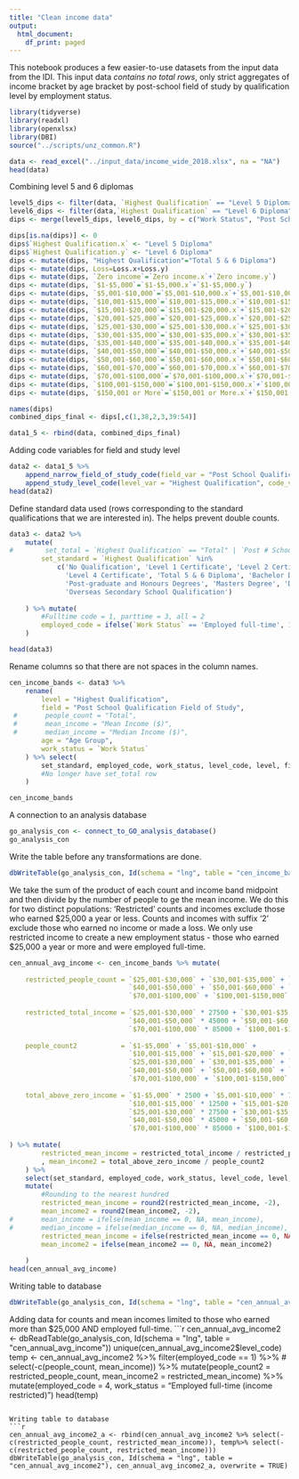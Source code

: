 ```yaml
---
title: "Clean income data"
output:
  html_document:
    df_print: paged
---
```


This notebook produces a few easier-to-use datasets from the input data from the IDI.
This input data *contains no total rows*, only strict aggregates of income bracket by age bracket by post-school field of study by qualification level by employment status. 

```r
library(tidyverse)
library(readxl)
library(openxlsx)
library(DBI)
source("../scripts/unz_common.R")
```

```r
data <- read_excel("../input_data/income_wide_2018.xlsx", na = "NA")
head(data)
```

Combining level 5 and 6 diplomas

```r
level5_dips <- filter(data, `Highest Qualification` == "Level 5 Diploma")
level6_dips <- filter(data,`Highest Qualification` == "Level 6 Diploma")
dips <- merge(level5_dips, level6_dips, by = c("Work Status", "Post School Qualification Field of Study", "Age Group"), all = TRUE)

dips[is.na(dips)] <- 0
dips$`Highest Qualification.x` <- "Level 5 Diploma"
dips$`Highest Qualification.y` <- "Level 6 Diploma"
dips <- mutate(dips, "Highest Qualification"="Total 5 & 6 Diploma")
dips <- mutate(dips, Loss=Loss.x+Loss.y)
dips <- mutate(dips, `Zero income`=`Zero income.x`+`Zero income.y`)
dips <- mutate(dips, `$1-$5,000`=`$1-$5,000.x`+`$1-$5,000.y`)
dips <- mutate(dips, `$5,001-$10,000`=`$5,001-$10,000.x`+`$5,001-$10,000.y`)
dips <- mutate(dips, `$10,001-$15,000`=`$10,001-$15,000.x`+`$10,001-$15,000.y`)
dips <- mutate(dips, `$15,001-$20,000`=`$15,001-$20,000.x`+`$15,001-$20,000.y`)
dips <- mutate(dips, `$20,001-$25,000`=`$20,001-$25,000.x`+`$20,001-$25,000.y`)
dips <- mutate(dips, `$25,001-$30,000`=`$25,001-$30,000.x`+`$25,001-$30,000.y`)
dips <- mutate(dips, `$30,001-$35,000`=`$30,001-$35,000.x`+`$30,001-$35,000.y`)
dips <- mutate(dips, `$35,001-$40,000`=`$35,001-$40,000.x`+`$35,001-$40,000.y`)
dips <- mutate(dips, `$40,001-$50,000`=`$40,001-$50,000.x`+`$40,001-$50,000.y`)
dips <- mutate(dips, `$50,001-$60,000`=`$50,001-$60,000.x`+`$50,001-$60,000.y`)
dips <- mutate(dips, `$60,001-$70,000`=`$60,001-$70,000.x`+`$60,001-$70,000.y`)
dips <- mutate(dips, `$70,001-$100,000`=`$70,001-$100,000.x`+`$70,001-$100,000.y`)
dips <- mutate(dips, `$100,001-$150,000`=`$100,001-$150,000.x`+`$100,001-$150,000.y`)
dips <- mutate(dips, `$150,001 or More`=`$150,001 or More.x`+`$150,001 or More.y`)

names(dips)
combined_dips_final <- dips[,c(1,38,2,3,39:54)]

data1_5 <- rbind(data, combined_dips_final)
```

Adding code variables for field and study level
```r
data2 <- data1_5 %>% 
    append_narrow_field_of_study_code(field_var = "Post School Qualification Field of Study", code_var = "field_code") %>%
    append_study_level_code(level_var = "Highest Qualification", code_var = "level_code")
head(data2)
```



Define standard data used (rows corresponding to the standard qualifications that we are interested in). The helps prevent double counts.
```r
data3 <- data2 %>%
    mutate(
#        set_total = `Highest Qualification` == "Total" | `Post # School Qualification Field of Study` == "Total",
        set_standard = `Highest Qualification` %in% 
            c('No Qualification', 'Level 1 Certificate', 'Level 2 Certificate', 'Level 3 Certificate', 
              'Level 4 Certificate', 'Total 5 & 6 Diploma', 'Bachelor Degree and Level 7 Qualification', 
              'Post-graduate and Honours Degrees', 'Masters Degree', 'Doctorate Degree', 
              'Overseas Secondary School Qualification') 
        
    ) %>% mutate(
        #Fulltime code = 1, parttime = 3, all = 2
        employed_code = ifelse(`Work Status` == 'Employed full-time', 1, ifelse(`Work Status` == 'Total employed', 2, 3))
    )

head(data3)
```

Rename columns so that there are not spaces in the column names.
```r
cen_income_bands <- data3 %>%
    rename(
        level = "Highest Qualification", 
        field = "Post School Qualification Field of Study", 
 #       people_count = "Total", 
 #       mean_income = "Mean Income ($)",
 #       median_income = "Median Income ($)",
        age = "Age Group",
        work_status = `Work Status`
    ) %>% select(
        set_standard, employed_code, work_status, level_code, level, field_code, field, age, everything() 
        #No longer have set_total row
    )

cen_income_bands
```


A connection to an analysis database
```r
go_analysis_con <- connect_to_GO_analysis_database()
go_analysis_con
```

Write the table before any transformations are done.
```r
dbWriteTable(go_analysis_con, Id(schema = "lng", table = "cen_income_bands"), cen_income_bands, overwrite = TRUE)
```

We take the sum of the product of each count and income band midpoint and then divide by the number of people to ge the mean income. 
We do this for two distinct populations:
'Restricted' counts and incomes exclude those who earned \$25,000 a year or less. Counts and incomes with suffix '2' exclude those who earned no income or made a loss. We only use restricted income to create a new employment status - those who earned \$25,000 a year or more and were employed full-time.

```r
cen_annual_avg_income <- cen_income_bands %>% mutate(
    
    restricted_people_count = `$25,001-$30,000` + `$30,001-$35,000` + `$35,001-$40,000` + 
                              `$40,001-$50,000` + `$50,001-$60,000` + `$60,001-$70,000` +
                              `$70,001-$100,000` + `$100,001-$150,000` + `$150,001 or More`,
    
    restricted_total_income = `$25,001-$30,000` * 27500 + `$30,001-$35,000` * 32500 + `$35,001-$40,000` * 37500 + 
                              `$40,001-$50,000` * 45000 + `$50,001-$60,000` * 55000 + `$60,001-$70,000` * 65000 +
                              `$70,001-$100,000` * 85000 + `$100,001-$150,000` * 125000 + `$150,001 or More` * 200000,
    
    people_count2           = `$1-$5,000` + `$5,001-$10,000` +
                              `$10,001-$15,000` + `$15,001-$20,000` + `$20,001-$25,000` +
                              `$25,001-$30,000` + `$30,001-$35,000` + `$35,001-$40,000` + 
                              `$40,001-$50,000` + `$50,001-$60,000` + `$60,001-$70,000` +
                              `$70,001-$100,000` + `$100,001-$150,000` + `$150,001 or More`,
    
    total_above_zero_income = `$1-$5,000` * 2500 + `$5,001-$10,000` * 7500 +
                              `$10,001-$15,000` * 12500 + `$15,001-$20,000` * 17500 + `$20,001-$25,000` * 22500 +
                              `$25,001-$30,000` * 27500 + `$30,001-$35,000` * 32500 + `$35,001-$40,000` * 37500 + 
                              `$40,001-$50,000` * 45000 + `$50,001-$60,000` * 55000 + `$60,001-$70,000` * 65000 +
                              `$70,001-$100,000` * 85000 + `$100,001-$150,000` * 125000 + `$150,001 or More` * 200000
    
) %>% mutate(
        restricted_mean_income = restricted_total_income / restricted_people_count
        , mean_income2 = total_above_zero_income / people_count2
    ) %>% 
    select(set_standard, employed_code, work_status, level_code, level, field_code, field, age, restricted_people_count, people_count2, mean_income2, restricted_mean_income) %>%
    mutate(
        #Rounding to the nearest hundred
        restricted_mean_income = round2(restricted_mean_income, -2),
        mean_income2 = round2(mean_income2, -2),
#       mean_income = ifelse(mean_income == 0, NA, mean_income),
#       median_income = ifelse(median_income == 0, NA, median_income),
        restricted_mean_income = ifelse(restricted_mean_income == 0, NA, restricted_mean_income),
        mean_income2 = ifelse(mean_income2 == 0, NA, mean_income2)
    
    )
head(cen_annual_avg_income)
```
Writing table to database
```r
dbWriteTable(go_analysis_con, Id(schema = "lng", table = "cen_annual_avg_income"), cen_annual_avg_income, overwrite = TRUE)
```

Adding data for counts and mean incomes limited to those who earned more than $25,000 AND employed full-time.
```r
cen_annual_avg_income2 <- dbReadTable(go_analysis_con, Id(schema = "lng", table = "cen_annual_avg_income"))
unique(cen_annual_avg_income2$level_code)
temp <- cen_annual_avg_income2 %>% filter(employed_code == 1) %>%
#   select(-c(people_count, mean_income)) %>%
    mutate(people_count2 = restricted_people_count, mean_income2 = restricted_mean_income) %>%
    mutate(employed_code = 4, work_status = "Employed full-time (income restricted)")
head(temp)
```

Writing table to database
```r
cen_annual_avg_income2_a <- rbind(cen_annual_avg_income2 %>% select(-c(restricted_people_count, restricted_mean_income)), temp%>% select(-c(restricted_people_count, restricted_mean_income)))
dbWriteTable(go_analysis_con, Id(schema = "lng", table = "cen_annual_avg_income2"), cen_annual_avg_income2_a, overwrite = TRUE)
```

